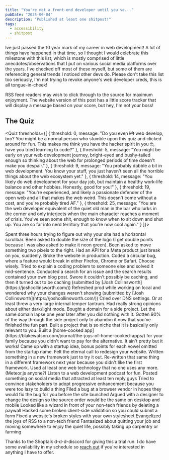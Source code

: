 ---
title: "You're not a front-end developer until you've..."
pubDate: "2025-06-04"
description: "Published at least one shitpost!"
tags:
  - accessibility
  - shitpost
---


Ive just passed the 10 year mark of my career in web development! A lot of things have happened in that time, so I thought I would celebrate this milestone with this list, which is mostly comprised of little anecdotes/observations that I put on various social media platforms over the years. I've checked off most of these myself, but some of them are referencing general trends I noticed other devs do. Please don't take this list too seriously, I'm not trying to revoke anyone's web developer creds, this is all tongue-in-cheek!

<div class="rss-only">
	<p>
		RSS feed readers may wish to click through to the source for maximum
		enjoyment. The website version of this post has a little score tracker that
		will display a message based on your score, but hey, I'm not your boss!
	</p>
</div>

## The Quiz

<Quiz thresholds={[
  {
    threshold: 0,
    message: "Do you even <s>lift</s> web develop, bro? You might be a normal person who stumble upon this quiz and clicked around for fun. This makes me think you have the hacker spirit in you 🤓, have you tried learning to code?"
  },
  {
    threshold: 5,
    message: "You might be early on your web development journey, bright-eyed and bushy-tailed enough so thinking about the web for prolonged periods of time doesn't make you despair."
  },
  {
    threshold: 9,
    message: "You probably dabble a bit in web development. You know your stuff, you just haven't seen all the horrible things about the web ecosystem yet."
  },
  {
    threshold: 14,
    message: "You likely do web development for your day job, but maintain a healthy work-life balance and other hobbies. Honestly, good for you!"
	},
  {
    threshold: 19,
    message: "You're experienced, and likely a passionate defender of the open web and all that makes the web weird. This doesn't come without a cost, and you're probably tired AF."
  },
  {
    threshold: 25,
    message: "You are the web developer equivalent of the quiet old man in the bar who lurks in the corner and only interjects when the main character reaches a moment of crisis. You've seen some shit, enough to know when to sit down and shut up. You are so far into nerd territory that you're now cool again."
  }
]}>

<QuizCheckbox>
	Spent three hours trying to figure out why your site had a horizontal
	scrollbar.
</QuizCheckbox>
<QuizCheckbox>
	Been asked to double the size of the logo (I get double points because I was
	also asked to make it neon green).
</QuizCheckbox>
<QuizCheckbox>
	Been asked to move something two pixels to the right.
</QuizCheckbox>
<QuizCheckbox>
	Had an API for a Meta product just break on you, suddenly.
</QuizCheckbox>
<QuizCheckbox>Broke the website in production.</QuizCheckbox>
<QuizCheckbox>
	Coded a circular bug, where a feature would break in either Firefox, Chrome or
	Safari. Choose wisely.
</QuizCheckbox>
<QuizCheckbox>
	Tried to explain a coding problem to someone else and solved it mid-sentence.
</QuizCheckbox>
<QuizCheckbox>
	Conducted a search for an issue and the search results contained your own blog
	post.
</QuizCheckbox>
<QuizCheckbox>
	Swore it couldn't possibly be caching, and then it turned out to be caching
	(submitted by [Josh Collinsworth](https://joshcollinsworth.com/))
</QuizCheckbox>
<QuizCheckbox>
	Refreshed prod while working on local and wondered why your changes weren't
	showing (submitted by [Josh Collinsworth](https://joshcollinsworth.com/))
</QuizCheckbox>
<QuizCheckbox>
	Cried over DNS settings. Or at least threw a very large internal temper
	tantrum.
</QuizCheckbox>
<QuizCheckbox>
	Had really strong opinions about either dark/light mode.
</QuizCheckbox>
<QuizCheckbox>Bought a domain for a side project.</QuizCheckbox>
<QuizCheckbox>
	Let the same domain lapse one year later after you did nothing with it.
</QuizCheckbox>
<QuizCheckbox>
	Gotten 90% of the way through the side project only to abandon it now that
	you've finished the fun part.
</QuizCheckbox>
<QuizCheckbox>
	Built a project that is so niche that it is basically only relevant to you.
</QuizCheckbox>
<QuizCheckbox>
	Built a [home-cooked
	app](https://blakewatson.com/journal/the-joys-of-home-cooked-apps/) for your
	family because you didn't want to pay for the alternative. It ain't pretty but
	it works!
</QuizCheckbox>
<QuizCheckbox>
	Came up with a startup idea, bonus points for each vowel omitted from the
	startup name.
</QuizCheckbox>
<QuizCheckbox>Felt the eternal call to redesign your website.</QuizCheckbox>
<QuizCheckbox>
	Written something in a new framework just to try it out.
</QuizCheckbox>
<QuizCheckbox>
	Re-written that same thing in a different framework next year because you
	didn't like the first framework.
</QuizCheckbox>
<QuizCheckbox>
	Used at least one web technology that no one uses any more. (Meteor.js
	anyone?)
</QuizCheckbox>
<QuizCheckbox>Listen to a web development podcast for fun.</QuizCheckbox>
<QuizCheckbox>
	Posted something on social media that attracted at least ten reply guys
</QuizCheckbox>
<QuizCheckbox>
	Tried to convince stakeholders to adopt progressive enhancement because you
	were too lazy to build a thing
</QuizCheckbox>
<QuizCheckbox>
	Filed a bug at a browser vendor in hopes they would fix the bug for you before
	the site launched
</QuizCheckbox>
<QuizCheckbox>
	Argued with a designer to change the design so the source order would be the
	same on desktop and mobile
</QuizCheckbox>
<QuizCheckbox>
	Looked like a wizard in front of your non-tech friends by deleting a paywall
</QuizCheckbox>
<QuizCheckbox>
	Hacked some broken client-side validation so you could submit a form
</QuizCheckbox>
<QuizCheckbox>
	Fixed a website's broken styles with your own stylesheet
</QuizCheckbox>
<QuizCheckbox>Evangelized the joys of RSS to a non-tech friend</QuizCheckbox>
<QuizCheckbox>
	Fantasized about quitting your job and moving somewhere to enjoy the quiet
	life, possibly taking up carpentry or farming
</QuizCheckbox>

<template data-score-template>
<div class="quiz-results">
  <h2 class="quiz-results__heading">Your Score: <span data-score></span></h2>
  <p data-message></p>
</div>
</template>
</Quiz>

Thanks to the Shoptalk d-d-d-discord for giving this a trial run. I do have some availability in my schedule so [reach out](/contact/) if you're interested in anything I have to offer.
